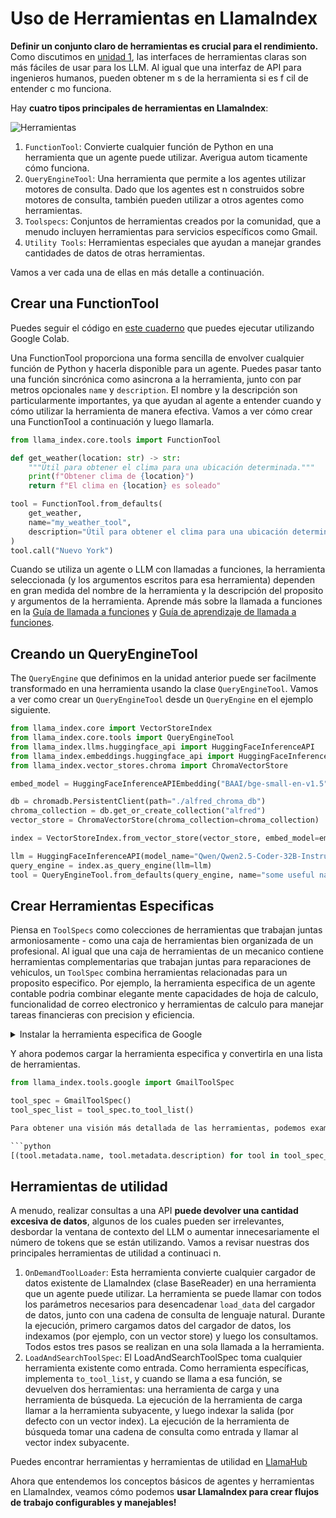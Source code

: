 # Uso de Herramientas en LlamaIndex

**Definir un conjunto claro de herramientas es crucial para el rendimiento.** Como discutimos en [unidad 1](../../unit1/tools), las interfaces de herramientas claras son más fáciles de usar para los LLM.
Al igual que una interfaz de API para ingenieros humanos, pueden obtener m s de la herramienta si es f cil de entender c mo funciona.

Hay **cuatro tipos principales de herramientas en LlamaIndex**:

![Herramientas](https://huggingface.co/datasets/agents-course/course-images/resolve/main/en/unit2/llama-index/tools.png)

1. `FunctionTool`: Convierte cualquier función de Python en una herramienta que un agente puede utilizar. Averigua autom ticamente cómo funciona.
2. `QueryEngineTool`: Una herramienta que permite a los agentes utilizar motores de consulta. Dado que los agentes est n construidos sobre motores de consulta, también pueden utilizar a otros agentes como herramientas.
3. `Toolspecs`: Conjuntos de herramientas creados por la comunidad, que a menudo incluyen herramientas para servicios específicos como Gmail.
4. `Utility Tools`: Herramientas especiales que ayudan a manejar grandes cantidades de datos de otras herramientas.

Vamos a ver cada una de ellas en más detalle a continuación.

## Crear una FunctionTool

<Tip>
Puedes seguir el código en <a href="https://huggingface.co/agents-course/notebooks/blob/main/unit2/llama-index/tools.ipynb" target="_blank">este cuaderno</a> que puedes ejecutar utilizando Google Colab.
</Tip>

Una FunctionTool proporciona una forma sencilla de envolver cualquier función de Python y hacerla disponible para un agente.
Puedes pasar tanto una función sincrónica como asincrona a la herramienta, junto con par metros opcionales `name` y `description`.
El nombre y la descripción son particularmente importantes, ya que ayudan al agente a entender cuando y cómo utilizar la herramienta de manera efectiva.
Vamos a ver cómo crear una FunctionTool a continuación y luego llamarla.

```python
from llama_index.core.tools import FunctionTool

def get_weather(location: str) -> str:
    """Útil para obtener el clima para una ubicación determinada."""
    print(f"Obtener clima de {location}")
    return f"El clima en {location} es soleado"

tool = FunctionTool.from_defaults(
    get_weather,
    name="my_weather_tool",
    description="Útil para obtener el clima para una ubicación determinada.",
)
tool.call("Nuevo York")
```

<Tip>Cuando se utiliza un agente o LLM con llamadas a funciones, la herramienta seleccionada (y los argumentos escritos para esa herramienta) dependen en gran medida del nombre de la herramienta y la descripción del proposito y argumentos de la herramienta. Aprende más sobre la llamada a funciones en la <a href="https://docs.llamaindex.ai/en/stable/module_guides/deploying/agents/tools/">Guía de llamada a funciones</a> y <a href="https://docs.llamaindex.ai/es/stable/understanding/agent/">Guía de aprendizaje de llamada a funciones</a>.</Tip>

## Creando un QueryEngineTool

The `QueryEngine` que definimos en la unidad anterior puede ser facilmente transformado en una herramienta usando la clase `QueryEngineTool`.
Vamos a ver como crear un `QueryEngineTool` desde un `QueryEngine` en el ejemplo siguiente.

```python
from llama_index.core import VectorStoreIndex
from llama_index.core.tools import QueryEngineTool
from llama_index.llms.huggingface_api import HuggingFaceInferenceAPI
from llama_index.embeddings.huggingface_api import HuggingFaceInferenceAPIEmbedding
from llama_index.vector_stores.chroma import ChromaVectorStore

embed_model = HuggingFaceInferenceAPIEmbedding("BAAI/bge-small-en-v1.5")

db = chromadb.PersistentClient(path="./alfred_chroma_db")
chroma_collection = db.get_or_create_collection("alfred")
vector_store = ChromaVectorStore(chroma_collection=chroma_collection)

index = VectorStoreIndex.from_vector_store(vector_store, embed_model=embed_model)

llm = HuggingFaceInferenceAPI(model_name="Qwen/Qwen2.5-Coder-32B-Instruct")
query_engine = index.as_query_engine(llm=llm)
tool = QueryEngineTool.from_defaults(query_engine, name="some useful name", description="some useful description")
```

## Crear Herramientas Especificas

Piensa en `ToolSpecs` como colecciones de herramientas que trabajan juntas armoniosamente - como una caja de herramientas bien organizada de un profesional.
Al igual que una caja de herramientas de un mecanico contiene herramientas complementarias que trabajan juntas para reparaciones de vehiculos, un `ToolSpec` combina herramientas relacionadas para un proposito especifico.
Por ejemplo, la herramienta especifica de un agente contable podria combinar elegante mente capacidades de hoja de calculo, funcionalidad de correo electronico y herramientas de calculo para manejar tareas financieras con precision y eficiencia.

<details>
<summary>Instalar la herramienta especifica de Google</summary>
Como se introdujo en la [seccion sobre LlamaHub](llama-hub), podemos instalar la herramienta especifica de Google con el siguiente comando:
```python
pip install llama-index-tools-google
```
</details>

Y ahora podemos cargar la herramienta especifica y convertirla en una lista de herramientas.

```python
from llama_index.tools.google import GmailToolSpec

tool_spec = GmailToolSpec()
tool_spec_list = tool_spec.to_tool_list()

Para obtener una visión más detallada de las herramientas, podemos examinar los `metadata` de cada una de ellas.

```python
[(tool.metadata.name, tool.metadata.description) for tool in tool_spec_list]
```

## Herramientas de utilidad

A menudo, realizar consultas a una API **puede devolver una cantidad excesiva de datos**, algunos de los cuales pueden ser irrelevantes, desbordar la ventana de contexto del LLM o aumentar innecesariamente el número de tokens que se están utilizando.
Vamos a revisar nuestras dos principales herramientas de utilidad a continuaci n.

1. `OnDemandToolLoader`: Esta herramienta convierte cualquier cargador de datos existente de LlamaIndex (clase BaseReader) en una herramienta que un agente puede utilizar. La herramienta se puede llamar con todos los parámetros necesarios para desencadenar `load_data` del cargador de datos, junto con una cadena de consulta de lenguaje natural. Durante la ejecución, primero cargamos datos del cargador de datos, los indexamos (por ejemplo, con un vector store) y luego los consultamos. Todos estos tres pasos se realizan en una sola llamada a la herramienta.
2. `LoadAndSearchToolSpec`: El LoadAndSearchToolSpec toma cualquier herramienta existente como entrada. Como herramienta específicas, implementa `to_tool_list`, y cuando se llama a esa función, se devuelven dos herramientas: una herramienta de carga y una herramienta de búsqueda. La ejecución de la herramienta de carga llamar  a la herramienta subyacente, y luego indexar  la salida (por defecto con un vector index). La ejecución de la herramienta de búsqueda tomar  una cadena de consulta como entrada y llamar  al vector index subyacente.

<Tip>Puedes encontrar herramientas y herramientas de utilidad en <a href="https://llamahub.ai/">LlamaHub</a></Tip>

Ahora que entendemos los conceptos básicos de agentes y herramientas en LlamaIndex, veamos cómo podemos **usar LlamaIndex para crear flujos de trabajo configurables y manejables!**
